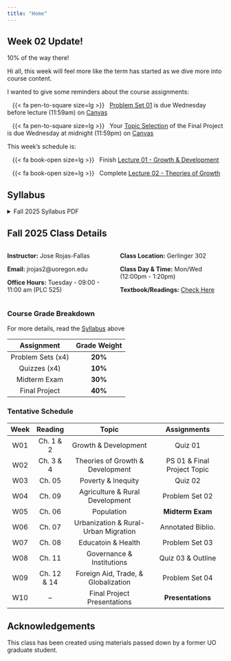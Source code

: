 ```yaml
---
title: "Home"
---
```


::: {.callout-warning}

## Week 02 Update!
[10% of the way there!]{.hi}

Hi all, this week will feel more like the term has started as we dive more into course content. 

I wanted to give some reminders about the course assignments:

&nbsp;&nbsp; {{< fa pen-to-square size=lg >}} &nbsp; [Problem Set 01](Assignments/Problem-Sets/PS01/ps01.pdf){.hi-orange target=_blank} is due [Wednesday before lecture (11:59am)]{.hi} on [Canvas](https://canvas.uoregon.edu/courses/274682/assignments/1916923){target=_blank}

&nbsp;&nbsp; {{< fa pen-to-square size=lg >}} &nbsp; Your [Topic Selection](Assignments/Final-Project/01-Topic-Selection/topic-selection.pdf){.hi-orange target=_blank} of the [Final Project]{.hii target=_blank} is due [Wednesday at midnight (11:59pm)]{.hi} on [Canvas](https://canvas.uoregon.edu/courses/274682/assignments/1916912){target=_blank}

This week's schedule is:

&nbsp;&nbsp;  {{< fa book-open size=lg >}} &nbsp; Finish [Lecture 01 - Growth & Development](Lectures/01-Growth-and-Dev/010-compile.html){.hi-green target=_blank}

&nbsp;&nbsp;  {{< fa book-open size=lg >}} &nbsp; Complete [Lecture 02 - Theories of Growth](Lectures/02-Theories-of-Growth/020-compile.html){.hi-green target=_blank}

:::

## Syllabus

```{=html}
<details>
  <summary>Fall 2025 Syllabus PDF</summary>
  <a class="btn btn-primary btn-lg cv-download" href="Documents/Syllabus/Syllabus.pdf" target="_blank">
    <i class="fa-solid fa-file-arrow-down"></i>Download
  </a>
  <div class="embed-container">
    <iframe src="Documents/Syllabus/Syllabus.pdf" style="border: 0.5px" height="1000" width="800"></iframe>
  </div>
</details>
```

## Fall 2025 Class Details

:::: {.columns}
:::{.column width="50%"}

**Instructor:** Jose Rojas-Fallas

**Email:** jrojas2@uoregon.edu

**Office Hours:** Tuesday - 09:00 - 11:00 am (PLC 525)
:::

::: {.column width="50%"}

**Class Location:** Gerlinger 302

**Class Day & Time:** Mon/Wed (12:00pm - 1:20pm)

**Textbook/Readings:** [Check Here](Readings/list.qmd)
:::

::::

### Course Grade Breakdown

For more details, read the [Syllabus](Documents/Syllabus/Syllabus.pdf){target="_blank"} above


|     Assignment    | Grade Weight | 
|:-----------------:|:------------:|
| Problem Sets (x4) |    **20%**   |
| Quizzes (x4)      |    **10%**   |
| Midterm Exam      |    **30%**   |
| Final Project     |    **40%**   |


### Tentative Schedule

| **Week** |  **Reading** |             **Topic**                |          **Assignments**        |
|:--------:|:------------:|:------------------------------------:|:-------------------------------:|
|    W01   |  Ch. 1 & 2   |         Growth & Development         |              Quiz 01            |
|    W02   |  Ch. 3 & 4   |     Theories of Growth & Development |    PS 01 & Final Project Topic  |
|    W03   |    Ch. 05    |         Poverty & Inequity           |              Quiz 02            |
|    W04   |    Ch. 09    |     Agriculture & Rural Development  |          Problem Set 02         |
|    W05   |    Ch. 06    |             Population               |         **Midterm Exam**        |
|    W06   |    Ch. 07    | Urbanization & Rural-Urban Migration |         Annotated Biblio.       |
|    W07   |    Ch. 08    |       Educatoin & Health             |          Problem Set 03         |
|    W08   |    Ch. 11    |      Governance & Institutions       |         Quiz 03 & Outline       |
|    W09   |  Ch. 12 & 14 |  Foreign Aid, Trade, & Globalization |          Problem Set 04         | 
|    W10   |      --      |      Final Project Presentations     |         **Presentations**       |

## Acknowledgements

This class has been created using materials passed down by a former UO graduate student. 
